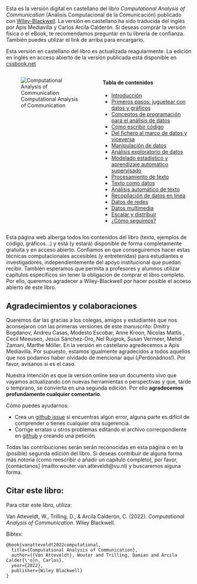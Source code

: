 Esta es la versión digital en castellano del libro *Computational Analysis of Communication* (Análisis Computacional de la Comunicación) publicado con [Wiley-Blackwell](https://www.wiley.com/en-us/Computational+Analysis+of+Communication-p-9781119680239). La versión en castellano ha sido traducida del inglés por Apis Mediavilla y Carlos Arcila Calderón.
Si deseas comprar la versión física o el eBook, te recomendamos preguntar en tu librería de confianza. También puedes utilizar el link de arriba para encargarlo.


::: {.callout-warning}
Esta versión en castellano del libro es actualizada reagularmente.
La edición en inglés en acceso abierto de la versión publicada está disponible en [cssbook.net](https://cssbook.net)
:::



:::: {.columns}

::: {.column width="50%"}
![Computational Analysis of Communication](https://media.wiley.com/product_data/coverImage300/39/11196802/1119680239.jpg)
:::

::: {.column width="50%"}
#### Tabla de contenidos {.unnumbered}
- [Introducción](content/chapter01.qmd)
- [Primeros pasos: juguetear con datos y gráficos](content/chapter02.qmd)
- [Conceptos de programación para el análisis de datos](content/chapter03.qmd)
- [Cómo escribir código](content/chapter04.qmd)
- [Del fichero al marco de datos y viceversa](content/chapter05.qmd)
- [Manipulación de datos](content/chapter06.qmd)
- [Análisis exploratorio de datos](content/chapter07.qmd)
- [Modelado estadístico y aprendizaje automático supervisado](content/chapter08.qmd)
- [Procesamiento de texto](content/chapter09.qmd)
- [Texto como datos](content/chapter10.qmd)
- [Análisis automático de texto](content/chapter11.qmd)
- [Recopilación de datos en línea](content/chapter12.qmd)
- [Datos de redes](content/chapter13.qmd)
- [Datos multimedia](content/chapter14.qmd)
- [Escalar y distribuir](content/chapter15.qmd)
- [¿Cómo seguimos?](content/chapter16.qmd)
:::
::::

Esta página web alberga todos los contenidos del libro (texto, ejemplos de código, gráficos...) y está (y estará) disponible de forma 
completamente gratuita y en acceso abierto. Confiamos en que conseguiremos hacer estas técnicas computacionales accesibles (y entretenidas) 
para estudiantes e investigadores, independientemente del apoyo institucional que puedan recibir. También esperamos que permita a profesores
y alumnos utilizar capítulos específicos sin tener la obligación de comprar el libro completo. Por ello, queremos agradecer a 
Wiley-Blackwell por hacer posible el acceso abierto de este libro.

## Agradecimientos y colaboraciones
Queremos dar las gracias a los colegas, amigos y estudiantes que nos aconsejaron con las primeras versiones de este manuscrito: 
Dmitry Bogdanov, Andreu Casas, Modesto Escobar, Anne Kroon, Nicolas Mattis , Cecil Meeusen, Jesús Sánchez-Oro, Nel Ruigrok, Susan Vermeer, 
Mehdi Zamani, Marthe Möller. En la versión en castellano agredecemos a Apis Mediavilla. Por supuesto, estamos igualmente agradecidos a todos aquellos que nos podamos haber olvidado de mencionar aquí (¡Perdonádnos!).  Por favor, avísanos si es el caso.

Nuestra intención es que la versión online sea un documento vivo que vayamos actualizando con nuevas herramientas o perspectivas y que,
tarde o temprano, se convierta en una segunda edición. Por ello **agradecemos profundamente cualquier comentario**.

Cómo puedes ayudarnos:

 - Crea un [github issue](https://github.com/vanatteveldt/cssbook/issues) si encuentras algún error, alguna parte es difícil de comprender o tienes cualquier otra sugerencia.
 - Corrige erratas u otros problemas editando el archivo correcpondiente en 
[github](https://github.com/vanatteveldt/cssbook/) y creando una petición

Todas las contribuciones serán serán reconocidas en esta página o en la (posible) segunda edición del libro.
Si deseas contribuir de alguna forma más notoria (como reescribir o añadir un capítulo completo), por favor, [contáctanos] (mailto:wouter.van.atteveldt@vu.nl) y buscaremos alguna forma.

## Citar este libro:

Para citar este libro, utiliza:

Van Atteveldt, W., Trilling, D., & Arcila Calderón, C. (2022). *Computational Analysis of Communication*. Wiley Blackwell.

Bibtex:

```
@book{vanatteveldt2022computational,
  title={Computational Analysis of Communication},
  author={{Van Atteveldt}, Wouter and Trilling, Damian and Arcila Calder{\'o}n, Carlos},
  year={2022},
  publisher={Wiley Blackwell}
}
```
